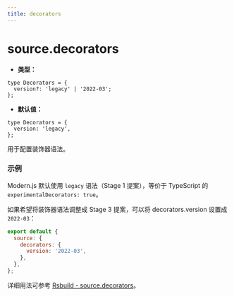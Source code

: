 ```yaml
---
title: decorators
---
```


# source.decorators

- **类型：**
```
type Decorators = {
  version?: 'legacy' | '2022-03';
};
```

- **默认值：**

```
type Decorators = {
  version: 'legacy',
};
```

用于配置装饰器语法。

### 示例

Modern.js 默认使用 `legacy` 语法（Stage 1 提案），等价于 TypeScript 的 `experimentalDecorators: true`。

如果希望将装饰器语法调整成 Stage 3 提案，可以将 decorators.version 设置成 `2022-03`：

```js
export default {
  source: {
    decorators: {
      version: '2022-03',
    },
  },
};
```

详细用法可参考 [Rsbuild - source.decorators](https://rsbuild.dev/zh/config/source/decorators)。
